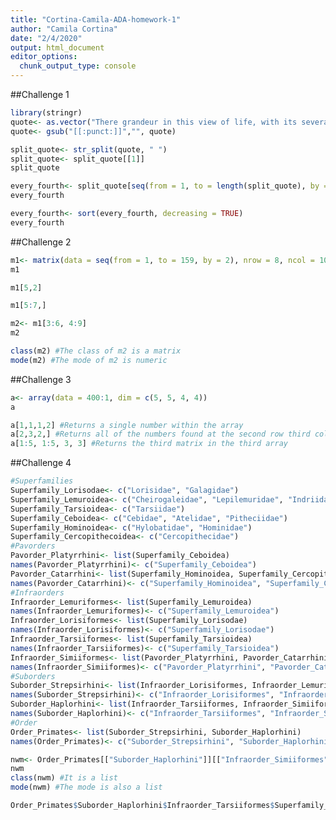 ```yaml
---
title: "Cortina-Camila-ADA-homework-1"
author: "Camila Cortina"
date: "2/4/2020"
output: html_document
editor_options: 
  chunk_output_type: console
---
```

##Challenge 1
```r
library(stringr)
quote<- as.vector("There grandeur in this view of life, with its several powers, having been originally breathed by the Creator into a few forms or into one; and that, whilst this planet has gone circling on according to the fixed law of gravity, from so simple a beginning endless forms most beautiful and most wonderful have been, and are being evolved")
quote<- gsub("[[:punct:]]","", quote)

split_quote<- str_split(quote, " ")
split_quote<- split_quote[[1]]
split_quote

every_fourth<- split_quote[seq(from = 1, to = length(split_quote), by = 4)]
every_fourth

every_fourth<- sort(every_fourth, decreasing = TRUE)
every_fourth
```

##Challenge 2
```r
m1<- matrix(data = seq(from = 1, to = 159, by = 2), nrow = 8, ncol = 10, byrow = FALSE)
m1

m1[5,2]

m1[5:7,]

m2<- m1[3:6, 4:9]
m2

class(m2) #The class of m2 is a matrix
mode(m2) #The mode of m2 is numeric 
```

##Challenge 3
```r
a<- array(data = 400:1, dim = c(5, 5, 4, 4))
a

a[1,1,1,2] #Returns a single number within the array
a[2,3,2,] #Returns all of the numbers found at the second row third column of the second matrix within each array
a[1:5, 1:5, 3, 3] #Returns the third matrix in the third array
```

##Challenge 4
```r
#Superfamilies
Superfamily_Lorisodae<- c("Lorisidae", "Galagidae")
Superfamily_Lemuroidea<- c("Cheirogaleidae", "Lepilemuridae", "Indriidae", "Lemuridae", "Daubentoniidae")
Superfamily_Tarsioidea<- c("Tarsiidae")
Superfamily_Ceboidea<- c("Cebidae", "Atelidae", "Pitheciidae")
Superfamily_Hominoidea<- c("Hylobatidae", "Hominidae")
Superfamily_Cercopithecoidea<- c("Cercopithecidae")
#Pavorders
Pavorder_Platyrrhini<- list(Superfamily_Ceboidea)
names(Pavorder_Platyrrhini)<- c("Superfamily_Ceboidea")
Pavorder_Catarrhini<- list(Superfamily_Hominoidea, Superfamily_Cercopithecoidea)
names(Pavorder_Catarrhini)<- c("Superfamily_Hominoidea", "Superfamily_Cercopithecoidea")
#Infraorders
Infraorder_Lemuriformes<- list(Superfamily_Lemuroidea)
names(Infraorder_Lemuriformes)<- c("Superfamily_Lemuroidea")
Infraorder_Lorisiformes<- list(Superfamily_Lorisodae)
names(Infraorder_Lorisiformes)<- c("Superfamily_Lorisodae")
Infraorder_Tarsiiformes<- list(Superfamily_Tarsioidea)
names(Infraorder_Tarsiiformes)<- c("Superfamily_Tarsioidea")
Infraorder_Simiiformes<- list(Pavorder_Platyrrhini, Pavorder_Catarrhini)
names(Infraorder_Simiiformes)<- c("Pavorder_Platyrrhini", "Pavorder_Catarrhini")
#Suborders
Suborder_Strepsirhini<- list(Infraorder_Lorisiformes, Infraorder_Lemuriformes)
names(Suborder_Strepsirhini)<- c("Infraorder_Lorisiformes", "Infraorder_Lemuriformes")
Suborder_Haplorhini<- list(Infraorder_Tarsiiformes, Infraorder_Simiiformes)
names(Suborder_Haplorhini)<- c("Infraorder_Tarsiiformes", "Infraorder_Simiiformes")
#Order
Order_Primates<- list(Suborder_Strepsirhini, Suborder_Haplorhini)
names(Order_Primates)<- c("Suborder_Strepsirhini", "Suborder_Haplorhini")

nwm<- Order_Primates[["Suborder_Haplorhini"]][["Infraorder_Simiiformes"]][["Pavorder_Platyrrhini"]]
nwm
class(nwm) #It is a list
mode(nwm) #The mode is also a list

Order_Primates$Suborder_Haplorhini$Infraorder_Tarsiiformes$Superfamily_Tarsioidea
```